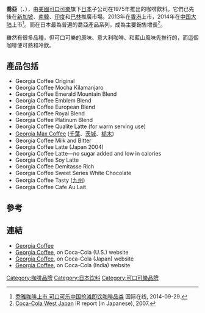 {{roughtranslation|time=2013-04-06T05:56:16+00:00}}
{{noteTA
|1=zh-hk:喬亞;zh-cn:乔雅;
}}
'''喬亞'''（'''{{lang-ja|ジョージア}}'''、'''{{lang-en|Georgia}}'''），由[[美國|美國]][[可口可樂|可口可樂]]旗下[[日本|日本]]子公司在1975年推出的咖啡飲料。它們已先後在[[新加坡|新加坡]]、[[南韓|南韓]]、[[印度|印度]]和[[巴林|巴林]]推廣市場。2013年在[[香港|香港]]上市，2014年在[[中國大陸|中国大陆]]上市<ref>[http://gb.cri.cn/44571/2014/09/29/7851s4711658.htm 乔雅咖啡上市 可口可乐中国抢滩即饮咖啡品类] {{Wayback|url=http://gb.cri.cn/44571/2014/09/29/7851s4711658.htm |date=20160304110310 }} 国际在线, 2014-09-29.</ref>。而在日本最為普遍的喬亞產品系列，成為主要銷售增長<ref>[http://www.ccwh.co.jp/pdf/ir/presentation/ccwh/ks_h19q4.pdf Coca-Cola West Japan]{{dead link|date=2017年12月 |bot=InternetArchiveBot |fix-attempted=yes }} IR report (in Japanese), 2007.</ref>。

雖然有很多品種，但可口可樂的原味、意大利咖啡、和藍山風味先推行的，而這個咖啡便可熱和冷飲。

==產品包括==
* Georgia Coffee Original
* Georgia Coffee Mocha Kilamanjaro
* Georgia Coffee Emerald Mountain Blend
* Georgia Coffee Emblem Blend
* Georgia Coffee European Blend
* Georgia Coffee Royal Blend
* Georgia Coffee Platinum Blend
* Georgia Coffee Qualite Latte (for warm serving use)
* [[馬克斯咖啡|Georgia Max Coffee]] ([[千葉縣|千葉]]、[[茨城縣|茨城]]、[[栃木县|栃木]])
* Georgia Coffee Milk and Bitter
* Georgia Coffee Latte (Japan 2004)
* Georgia Coffee Latte—no sugar added and low in calories
* Georgia Coffee Soy Latte
* Georgia Coffee Demitasse Rich
* Georgia Coffee Sweet Series White Chocolate
* Georgia Coffee Tasty ([[九州_(日本)|九州]])
* Georgia Coffee Cafe Au Lait

==參考==
{{reflist}}

==連結==
* [https://web.archive.org/web/20130525192341/http://www.georgiacoffee.com/ Georgia Coffee] {{en icon}}
* [https://web.archive.org/web/20070124180947/http://www.virtualvender.coca-cola.com/ft/detail.jsp?region_id=&country_id=&drink_type_id=006&all_reg_selected=0&brand_id=353 Georgia Coffee], on Coca-Cola (U.S.) website {{en icon}}
* [https://web.archive.org/web/20080921024015/http://www.cocacola.co.jp/products/coffee.html Georgia Coffee], on Coca-Cola (Japan) website {{ja icon}}
* [https://web.archive.org/web/20110701200125/http://coca-colaindia.com/products/georgia.html Georgia Coffee], on Coca-Cola (India) website {{en icon}}

{{Coca-Cola brands}}
[[Category:咖啡品牌|Category:咖啡品牌]]
[[Category:日本饮料|Category:日本饮料]]
[[Category:可口可樂品牌|Category:可口可樂品牌]]